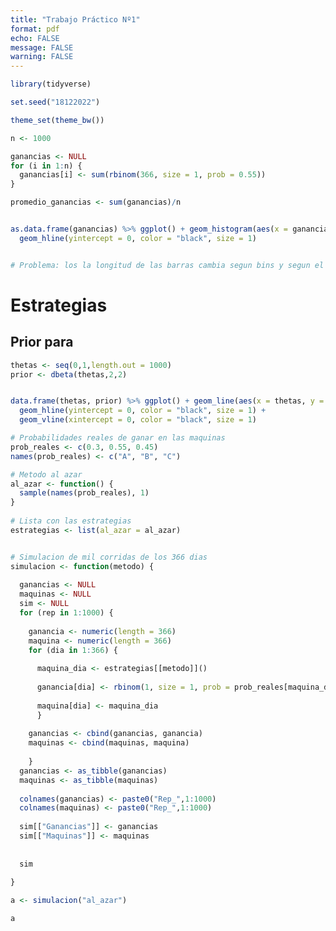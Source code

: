 ```yaml
---
title: "Trabajo Práctico Nº1"
format: pdf
echo: FALSE
message: FALSE
warning: FALSE
---
```


```r


library(tidyverse)
```



```r
set.seed("18122022")

theme_set(theme_bw())

```


```r

n <- 1000

ganancias <- NULL
for (i in 1:n) {
  ganancias[i] <- sum(rbinom(366, size = 1, prob = 0.55))
}

promedio_ganancias <- sum(ganancias)/n


as.data.frame(ganancias) %>% ggplot() + geom_histogram(aes(x = ganancias), bins = 59, fill = "dodgerblue3") + labs(x = "Ganancias", y = "Conteo") + 
  geom_hline(yintercept = 0, color = "black", size = 1)


# Problema: los la longitud de las barras cambia segun bins y segun el espacio que tiene para graficarse

```


# Estrategias


## Prior para \theta
```r
thetas <- seq(0,1,length.out = 1000)
prior <- dbeta(thetas,2,2)


data.frame(thetas, prior) %>% ggplot() + geom_line(aes(x = thetas, y = prior), color = "dodgerblue4", linewidth = 1.5) + labs(x = expression(theta), y = "Probabilidad") +
  geom_hline(yintercept = 0, color = "black", size = 1) +
  geom_vline(xintercept = 0, color = "black", size = 1)
```

```r
# Probabilidades reales de ganar en las maquinas
prob_reales <- c(0.3, 0.55, 0.45)
names(prob_reales) <- c("A", "B", "C")

# Metodo al azar
al_azar <- function() {
  sample(names(prob_reales), 1)
}
  
# Lista con las estrategias
estrategias <- list(al_azar = al_azar)


# Simulacion de mil corridas de los 366 dias
simulacion <- function(metodo) {
  
  ganancias <- NULL
  maquinas <- NULL
  sim <- NULL
  for (rep in 1:1000) {
    
    ganancia <- numeric(length = 366)
    maquina <- numeric(length = 366)
    for (dia in 1:366) {
      
      maquina_dia <- estrategias[[metodo]]()
      
      ganancia[dia] <- rbinom(1, size = 1, prob = prob_reales[maquina_dia])
      
      maquina[dia] <- maquina_dia
      }
    
    ganancias <- cbind(ganancias, ganancia)
    maquinas <- cbind(maquinas, maquina)
    
    }  
  ganancias <- as_tibble(ganancias)
  maquinas <- as_tibble(maquinas)
  
  colnames(ganancias) <- paste0("Rep_",1:1000)
  colnames(maquinas) <- paste0("Rep_",1:1000)
  
  sim[["Ganancias"]] <- ganancias
  sim[["Maquinas"]] <- maquinas
  
  
  sim 
  
}

a <- simulacion("al_azar")

a
```



